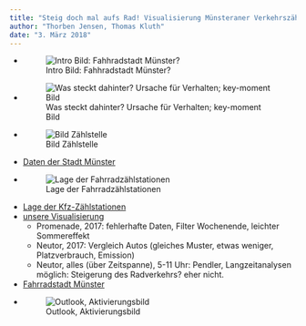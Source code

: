 ```yaml
---
title: "Steig doch mal aufs Rad! Visualisierung Münsteraner Verkehrszählungen"
author: "Thorben Jensen, Thomas Kluth"
date: "3. März 2018"
---
```


- ![Intro Bild: Fahhradstadt Münster?](http://200tage.de/wp-content/uploads/2015/12/header-cut5.jpg)
- ![Was steckt dahinter? Ursache für Verhalten; key-moment Bild](https://static1.squarespace.com/static/52722face4b02a66778dc9d0/5379a898e4b0e957bf2e1bb9/5379a8b3e4b002aab7ae2fd5/1400482570922/IMG_1104.jpg)
- ![Bild Zählstelle](https://www.eco-compteur.com/blog/wp-content/uploads/2016/04/active_transportation-1038x576.jpg)

- [Daten der Stadt Münster](https://www.stadt-muenster.de/verkehrsplanung/verkehr-in-zahlen/allgemeine-erhebungen.html)
- ![Lage der Fahrradzählstationen](https://www.stadt-muenster.de/fileadmin/user_upload/stadt-muenster/61_verkehrsplanung/pics/fahrradzaehlstellen_karte.png)
- [Lage der Kfz-Zählstationen](https://github.com/codeformuenster/open-data/blob/master/verkehrsdaten/kfz/doc/Uebersichtsplan_Ampeln_25_10_2017.pdf)
- [unsere Visualisierung](https://traffics.codeformuenster.org)
    - Promenade, 2017: fehlerhafte Daten, Filter Wochenende, leichter Sommereffekt
    - Neutor, 2017: Vergleich Autos (gleiches Muster, etwas weniger, Platzverbrauch, Emission)
    - Neutor, alles (über Zeitspanne), 5-11 Uhr: Pendler, Langzeitanalysen möglich: Steigerung des Radverkehrs? eher nicht.

- [Fahrradstadt Münster](http://fahrradstadt.ms)
- ![Outlook, Aktivierungsbild](https://www.mumbailive.com/images/news/Flying-lanterns-ban-in-mumbai1_1508250351475.jpg)
